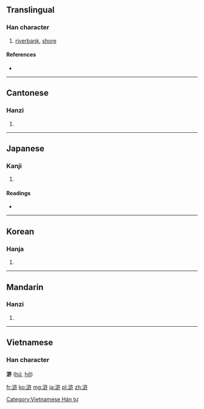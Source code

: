 {{also|浒}}
==Translingual==

===Han character===
{{Han char|rn=85|rad=水|as=11|sn=14|four=3814<sub>0</sub>|canj=水卜口十 (EYRJ)}}

# [[riverbank]], [[shore]]

====References====
* {{Han ref|kx=0644.080|dkj=18089|dj=1051.200|hdz=31727.050|uh=6EF8|ud=28408|bh=E271|bd=57969}}

----

==Cantonese==

===Hanzi===
{{yue-hanzi|jyut=|y=wu2|sim=浒}}

# {{defn|Cantonese|sort=水11}}

----

==Japanese==

===Kanji===
{{ja-kanji|grade=|rs=水11}}

# {{defn|Japanese|sort=水11}}

====Readings====
* {{ja-readings|on=[[こ]] (ko)|kun=[[ほとり]] (hotori)}}

----

==Korean==

===Hanja===
{{ko-hanja|hangeul=호|eumhun=|rv=ho|mr=ho|y=ho}}

# {{defn|Korean|sort=水11}}

----

==Mandarin==

===Hanzi===
{{cmn-hanzi|sim=浒|pin=[[hǔ]] ([[hu3]])|wg=hu<sup>3</sup>}}
#{{defn|Mandarin|sort=水11}}

----

==Vietnamese==
===Han character===
'''滸''' ([[hử]], [[hở]])

[[Category:Vietnamese Hán tự]]

[[fr:滸]]
[[ko:滸]]
[[mg:滸]]
[[ja:滸]]
[[pl:滸]]
[[zh:滸]]